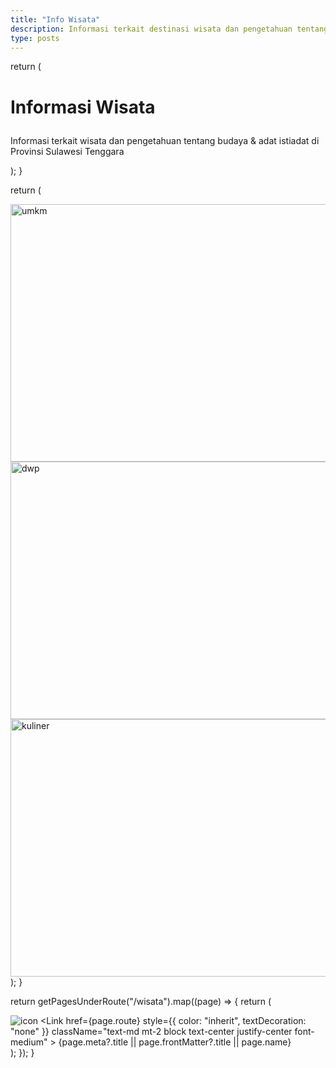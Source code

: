 ```yaml
---
title: "Info Wisata"
description: Informasi terkait destinasi wisata dan pengetahuan tentang budaya & adat istiadat
type: posts
---
```



  return (
    <div className="mx-auto mb-6 max-w-screen-lg border-b border-gray-400 border-opacity-20 pt-4 pb-8">
      <h1>
        <p className="mb-6 text-center font-bold lg:text-5xl">
          Informasi Wisata
        </p>
      </h1>
      <p className="text-center font-space-grotesk text-gray-500 dark:text-gray-400">
        Informasi terkait wisata dan pengetahuan tentang budaya & adat istiadat
        di Provinsi Sulawesi Tenggara
      </p>
    </div>
  );
}

  return (
    <div className="mx-auto mb-6 max-w-screen-lg border-b border-gray-400 border-opacity-20">
      <div className="text-center mb-2">
        <Link href="/wisata/umkm"><Image src="/pariwisata/banner-umkm.png" width="1100" height="412" alt="umkm" className="inline-flex" /> </Link>
      </div>
      <div className="mb-6 grid grid-cols-2 gap-y-10 gap-x-2 xl:gap-x-2">
        <div className="text-center">
          <Image src="/pariwisata/banner-dwp.png" width="550" height="412" alt="dwp" className="inline-flex" />
        </div>
        <div className="text-center">
          <Image src="/pariwisata/kuliner.png" width="550" height="412" alt="kuliner" className="inline-flex" />
        </div>
      </div>
    </div>
  );
}

  return getPagesUnderRoute("/wisata").map((page) => {
    return (
      <div className="flex items-center justify-center align-top">
        <div key={page.route} className="relative">
          <Link href={page.route}>
            <img
              className="items-center rounded-t-lg"
              src={page.frontMatter?.symbol}
              alt="icon"
            />
          </Link>
          <Link
            href={page.route}
            style={{ color: "inherit", textDecoration: "none" }}
            className="text-md mt-2 block text-center justify-center font-medium"
          >
            {page.meta?.title || page.frontMatter?.title || page.name}
          </Link>
        </div>
      </div>
    );
  });
}


<PariwisataHeader />
<BannerWisata />